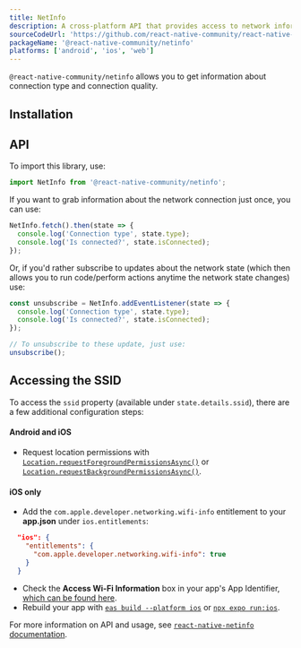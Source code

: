 ```yaml
---
title: NetInfo
description: A cross-platform API that provides access to network information.
sourceCodeUrl: 'https://github.com/react-native-community/react-native-netinfo'
packageName: '@react-native-community/netinfo'
platforms: ['android', 'ios', 'web']
---
```



`@react-native-community/netinfo` allows you to get information about connection type and connection quality.

## Installation

<APIInstallSection href="https://github.com/react-native-community/react-native-netinfo#getting-started" />

## API

To import this library, use:

```js
import NetInfo from '@react-native-community/netinfo';
```

If you want to grab information about the network connection just once, you can use:

```js
NetInfo.fetch().then(state => {
  console.log('Connection type', state.type);
  console.log('Is connected?', state.isConnected);
});
```

Or, if you'd rather subscribe to updates about the network state (which then allows you to run code/perform actions anytime the network state changes) use:

```js
const unsubscribe = NetInfo.addEventListener(state => {
  console.log('Connection type', state.type);
  console.log('Is connected?', state.isConnected);
});

// To unsubscribe to these update, just use:
unsubscribe();
```

## Accessing the SSID

To access the `ssid` property (available under `state.details.ssid`), there are a few additional configuration steps:

#### Android and iOS

- Request location permissions with [`Location.requestForegroundPermissionsAsync()`](location.mdx#locationrequestforegroundpermissionsasync) or [`Location.requestBackgroundPermissionsAsync()`](location.mdx#locationrequestbackgroundpermissionsasync).

#### iOS only

- Add the `com.apple.developer.networking.wifi-info` entitlement to your **app.json** under `ios.entitlements`:

```json
  "ios": {
    "entitlements": {
      "com.apple.developer.networking.wifi-info": true
    }
  }
```

- Check the **Access Wi-Fi Information** box in your app's App Identifier, [which can be found here](https://developer.apple.com/account/resources/identifiers/list).
- Rebuild your app with [`eas build --platform ios`](/build/setup/#4-run-a-build) or [`npx expo run:ios`](/more/expo-cli/#compiling).

For more information on API and usage, see [`react-native-netinfo` documentation](https://github.com/react-native-community/react-native-netinfo#react-native-communitynetinfo).
